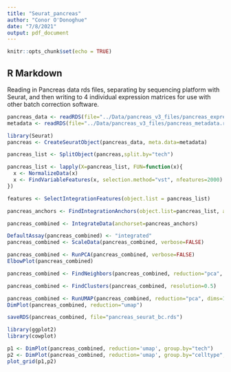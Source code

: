 ```yaml
---
title: "Seurat_pancreas"
author: "Conor O'Donoghue"
date: "7/8/2021"
output: pdf_document
---
```


```r
knitr::opts_chunk$set(echo = TRUE)
```

## R Markdown

Reading in Pancreas data rds files, separating by sequencing platform with Seurat, and then 
writing to 4 individual expression matrices for use with other batch correction software.

```r
pancreas_data <- readRDS(file="../Data/pancreas_v3_files/pancreas_expression_matrix.rds")
metadata <- readRDS(file="../Data/pancreas_v3_files/pancreas_metadata.rds")
```

```r
library(Seurat)
pancreas <- CreateSeuratObject(pancreas_data, meta.data=metadata)
```

```r
pancreas_list <- SplitObject(pancreas,split.by="tech")
```

```r
pancreas_list <- lapply(X=pancreas_list, FUN=function(x){
  x <- NormalizeData(x)
  x <- FindVariableFeatures(x, selection.method="vst", nfeatures=2000)
})
```
```r
features <- SelectIntegrationFeatures(object.list = pancreas_list)
```

```r
pancreas_anchors <- FindIntegrationAnchors(object.list=pancreas_list, anchor.features=features)
```

```r
pancreas_combined <- IntegrateData(anchorset=pancreas_anchors)
```
```r
DefaultAssay(pancreas_combined) <- "integrated"
pancreas_combined <- ScaleData(pancreas_combined, verbose=FALSE)
```

```r
pancreas_combined <- RunPCA(pancreas_combined, verbose=FALSE)
ElbowPlot(pancreas_combined)
```


```r
pancreas_combined <- FindNeighbors(pancreas_combined, reduction="pca", dims=1:20)
```

```r
pancreas_combined <- FindClusters(pancreas_combined, resolution=0.5)
```

```r
pancreas_combined <- RunUMAP(pancreas_combined, reduction="pca", dims=1:20)
DimPlot(pancreas_combined, reduction="umap")
```

```r
saveRDS(pancreas_combined, file="pancreas_seurat_bc.rds")
```

```r
library(ggplot2)
library(cowplot)
```

```r
p1 <- DimPlot(pancreas_combined, reduction='umap', group.by="tech")
p2 <- DimPlot(pancreas_combined, reduction='umap', group.by="celltype", label=TRUE)
plot_grid(p1,p2)
```

